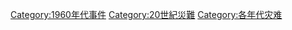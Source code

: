 [[Category:1960年代事件|Category:1960年代事件]]
[[Category:20世紀災難|Category:20世紀災難]]
[[Category:各年代灾难|Category:各年代灾难]]